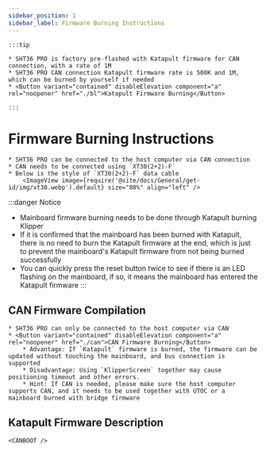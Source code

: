 ```yaml
---
sidebar_position: 1
sidebar_label: Firmware Burning Instructions
---
```







    :::tip

    * SHT36 PRO is factory pre-flashed with Katapult firmware for CAN connection, with a rate of 1M
    * SHT36 PRO CAN connection Katapult firmware rate is 500K and 1M, which can be burned by yourself if needed
    * <Button variant="contained" disableElevation component="a" rel="noopener" href="./bl">Katapult Firmware Burning</Button>

    :::

# Firmware Burning Instructions

    * SHT36 PRO can be connected to the host computer via CAN connection
    * CAN needs to be connected using `XT30(2+2)-F`
    * Below is the style of `XT30(2+2)-F` data cable
        <ImageView image={require('@site/docs/General/get-id/img/xt30.webp').default} size="80%" align="left" />

:::danger Notice
* Mainboard firmware burning needs to be done through Katapult burning Klipper
* If it is confirmed that the mainboard has been burned with Katapult, there is no need to burn the Katapult firmware at the end, which is just to prevent the mainboard's Katapult firmware from not being burned successfully
* You can quickly press the reset button twice to see if there is an LED flashing on the mainboard, if so, it means the mainboard has entered the Katapult firmware
:::

## CAN Firmware Compilation

    * SHT36 PRO can only be connected to the host computer via CAN
    * <Button variant="contained" disableElevation component="a" rel="noopener" href="./can">CAN Firmware Burning</Button>
        * Advantage: If `Katapult` firmware is burned, the firmware can be updated without touching the mainboard, and bus connection is supported
        * Disadvantage: Using `KlipperScreen` together may cause positioning timeout and other errors.
        * Hint: If CAN is needed, please make sure the host computer supports CAN, and it needs to be used together with UTOC or a mainboard burned with bridge firmware

## Katapult Firmware Description
    
    <CANBOOT />
